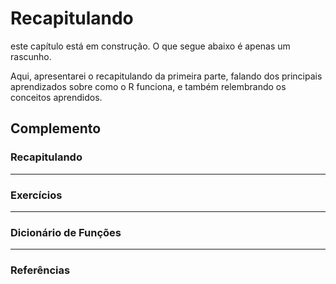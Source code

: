 # Recapitulando {-}

:::{.warn}
este capítulo está em construção. O que segue abaixo é apenas um rascunho.
:::

Aqui, apresentarei o recapitulando da primeira parte, falando dos principais aprendizados sobre como o R funciona, e também relembrando os conceitos aprendidos.



<div class="double-hrule"></div>

## Complemento {.unlisted .unnumbered}

### Recapitulando {-}


---

### Exercícios {-}


---

### Dicionário de Funções {-}


---

### Referências {-}

